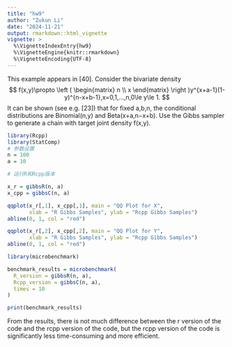 ```yaml
---
title: "hw9"
author: "Zukun Li"
date: "2024-11-21"
output: rmarkdown::html_vignette
vignette: >
  %\VignetteIndexEntry{hw9}
  %\VignetteEngine{knitr::rmarkdown}
  %\VignetteEncoding{UTF-8}
---
```


This example appears in [40]. Consider the bivariate density
$$
f(x,y)\propto \left ( \begin{matrix}
n \\
x
\end{matrix}
\right )y^{x+a-1}(1-y)^{n-x+b-1},x=0,1,...,n,0\le y\le 1. 
$$
It can be shown (see e.g. [23]) that for fixed a,b,n, the conditional distributions are Binomial(n,y) and Beta(x+a,n−x+b). Use the Gibbs sampler to generate a chain with target joint density f(x,y).


```r
library(Rcpp)
library(StatComp)
# 参数设置
n = 100
a = 10

# 运行R和Rcpp版本

x_r = gibbsR(n, a)
x_cpp = gibbsC(n, a)

qqplot(x_r[,1], x_cpp[,1], main = "QQ Plot for X", 
       xlab = "R Gibbs Samples", ylab = "Rcpp Gibbs Samples")
abline(0, 1, col = "red")

qqplot(x_r[,2], x_cpp[,2], main = "QQ Plot for Y", 
       xlab = "R Gibbs Samples", ylab = "Rcpp Gibbs Samples")
abline(0, 1, col = "red")

library(microbenchmark)

benchmark_results = microbenchmark(
  R_version = gibbsR(n, a),
  Rcpp_version = gibbsC(n, a),
  times = 10
)

print(benchmark_results)

```
From the results, there is not much difference between the r version of the code and the rcpp version of the code, but the rcpp version of the code is significantly less time-consuming and more efficient.
